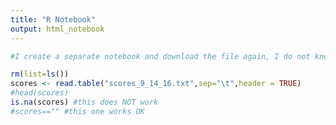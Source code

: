 ```yaml
---
title: "R Notebook"
output: html_notebook
---
```


```r
#I create a separate notebook and download the file again, I do not know what is my mistake but doing this I see that is.na is not working. However, as in the previous notebook =="" WORK well.

rm(list=ls()) 
scores <- read.table("scores_9_14_16.txt",sep="\t",header = TRUE) 
#head(scores)
is.na(scores) #this does NOT work
#scores=="" #this one works OK
```


